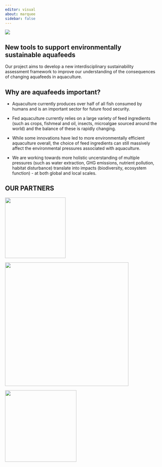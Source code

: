```yaml
---
editor: visual
about: marquee
sidebar: false
---
```


::: {#shutterstock .column-screen}
![](banner.jpg){fig-align="center"}
:::

## **New tools to support environmentally sustainable aquafeeds**

Our project aims to develop a new interdisciplinary sustainability assessment framework to improve our understanding of the consequences of changing aquafeeds in aquaculture.

## **Why are aquafeeds important?**

-   Aquaculture currently produces over half of all fish consumed by humans and is an important sector for future food security.

-   Fed aquaculture currently relies on a large variety of feed ingredients (such as crops, fishmeal and oil, insects, microalgae sourced around the world) and the balance of these is rapidly changing.

-   While some innovations have led to more environmentally efficient aquaculture overall, the choice of feed ingredients can still massively affect the environmental pressures associated with aquaculture.

-   We are working towards more holistic uncerstanding of multiple pressures (such as water extraction, GHG emissions, nutrient pollution, habitat disturbance) translate into impacts (biodiversity, ecosystem function) - at both global and local scales.

## OUR PARTNERS

::: {layout-ncol="3"}
![](biomar_logo_2023.png){width="200"}

![](manchesteruni.gif){width="408"}

![](UC_Santa_Barbara_Seal.png){width="236"}
:::
